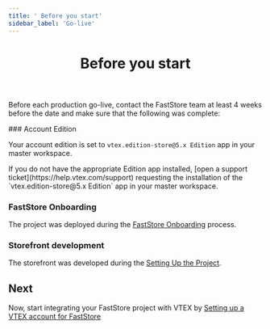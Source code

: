```yaml
---
title: ' Before you start'
sidebar_label: 'Go-live'
---
```



<header>

# Before you start

</header>

Before each production go-live, contact the FastStore team at least 4 weeks before the date and make sure that the following was complete:

<Steps>
  ### Account Edition

  Your account edition is set to `vtex.edition-store@5.x Edition` app in your master workspace.

  <Callout type="warning" emoji="⚠️">
    If you do not have the appropriate Edition app installed, [open a support
    ticket](https://help.vtex.com/support) requesting the installation of the
    `vtex.edition-store@5.x Edition` app in your master workspace.
  </Callout>


  ### FastStore Onboarding

  The project was deployed during the [FastStore Onboarding](/docs/getting-started/1-faststore-onboarding/overview) process.


  ### Storefront development

  The storefront was developed during the [Setting Up the Project](/docs/getting-started/2-setting-up-the-project).

</Steps>


## Next

Now, start integrating your FastStore project with VTEX by [Setting up a VTEX account for FastStore](/docs/go-live/1-setting-up-vtex-account-for-faststore)
